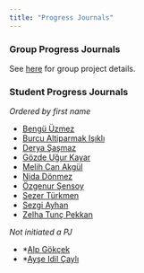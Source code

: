```yaml
---
title: "Progress Journals"
---
```


### Group Progress Journals

See [here](./projects) for group project details.

### Student Progress Journals

*Ordered by first name*

- [Bengü Üzmez](https://pjournal.github.io/mef07-uzmezb/)
- [Burcu Altiparmak Işıklı](https://pjournal.github.io/mef07-BurcuAltiparmak/)
- [Derya Şaşmaz](https://pjournal.github.io/mef07-sasmazd/)
- [Gözde Uğur Kayar](https://pjournal.github.io/mef07-GozdeUgurK/)
- [Melih Can Akgül](https://pjournal.github.io/mef07-meakgul)
- [Nida Dönmez](https://pjournal.github.io/mef07-nida-91/)
- [Özgenur Şensoy](https://pjournal.github.io/mef07-ozgenursensoy/)
- [Sezer Türkmen](https://pjournal.github.io/mef07-sezerlucianturkmen/)
- [Sezgi Ayhan](https://pjournal.github.io/mef07-sezgia/)
- [Zelha Tunç Pekkan](https://pjournal.github.io/mef07-Zelha2024/)

*Not initiated a PJ*

- \*[Alp Gökçek](https://pjournal.github.io/)
- \*[Ayşe Idil Çaylı](https://pjournal.github.io/)